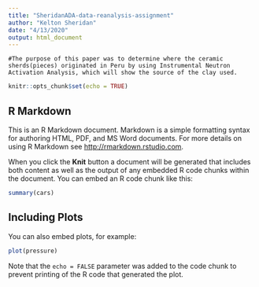 ```yaml
---
title: "SheridanADA-data-reanalysis-assignment"
author: "Kelton Sheridan"
date: "4/13/2020"
output: html_document
---
```

```
#The purpose of this paper was to determine where the ceramic sherds(pieces) originated in Peru by using Instrumental Neutron Activation Analysis, which will show the source of the clay used. 

```


```r
knitr::opts_chunk$set(echo = TRUE)
```

## R Markdown

This is an R Markdown document. Markdown is a simple formatting syntax for authoring HTML, PDF, and MS Word documents. For more details on using R Markdown see <http://rmarkdown.rstudio.com>.

When you click the **Knit** button a document will be generated that includes both content as well as the output of any embedded R code chunks within the document. You can embed an R code chunk like this:

```r
summary(cars)
```

## Including Plots

You can also embed plots, for example:

```r
plot(pressure)
```

Note that the `echo = FALSE` parameter was added to the code chunk to prevent printing of the R code that generated the plot.
